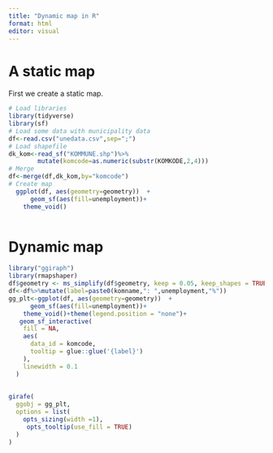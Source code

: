 ---
title: "Dynamic map in R"
format: html
editor: visual
---


# A static map

First we create a static map.

```{r , warning=FALSE ,message=FALSE}
# Load libraries
library(tidyverse)
library(sf)
# Load some data with municipality data
df<-read.csv("unedata.csv",sep=";")
# Load shapefile
dk_kom<-read_sf("KOMMUNE.shp")%>%
        mutate(komcode=as.numeric(substr(KOMKODE,2,4)))
# Merge
df<-merge(df,dk_kom,by="komcode")
# Create map
  ggplot(df, aes(geometry=geometry))  +
      geom_sf(aes(fill=unemployment))+
    theme_void()
  
```

# Dynamic map


```{r , warning=FALSE ,message=FALSE}
library("ggiraph")
library(rmapshaper)
df$geometry <- ms_simplify(df$geometry, keep = 0.05, keep_shapes = TRUE)
df<-df%>%mutate(label=paste0(komname,": ",unemployment,"%"))
gg_plt<-ggplot(df, aes(geometry=geometry))  +
      geom_sf(aes(fill=unemployment))+
    theme_void()+theme(legend.position = "none")+
   geom_sf_interactive(
    fill = NA, 
    aes(
      data_id = komcode,
      tooltip = glue::glue('{label}')
    ),
    linewidth = 0.1
  )
 
 
girafe(
  ggobj = gg_plt,
  options = list(
    opts_sizing(width =1),
     opts_tooltip(use_fill = TRUE)
  )
)
```

